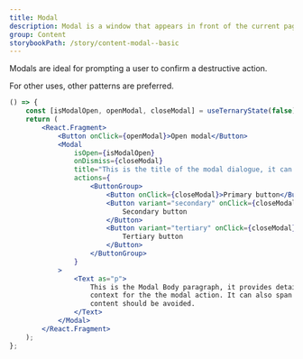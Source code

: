 ```yaml
---
title: Modal
description: Modal is a window that appears in front of the current page, to focus user attention on one action or piece of information
group: Content
storybookPath: /story/content-modal--basic
---
```


Modals are ideal for prompting a user to confirm a destructive action.

For other uses, other patterns are preferred.

```jsx live
() => {
	const [isModalOpen, openModal, closeModal] = useTernaryState(false);
	return (
		<React.Fragment>
			<Button onClick={openModal}>Open modal</Button>
			<Modal
				isOpen={isModalOpen}
				onDismiss={closeModal}
				title="This is the title of the modal dialogue, it can span lines but should not be too long."
				actions={
					<ButtonGroup>
						<Button onClick={closeModal}>Primary button</Button>
						<Button variant="secondary" onClick={closeModal}>
							Secondary button
						</Button>
						<Button variant="tertiary" onClick={closeModal}>
							Tertiary button
						</Button>
					</ButtonGroup>
				}
			>
				<Text as="p">
					This is the Modal Body paragraph, it provides detailed instruction and
					context for the the modal action. It can also span lines but long form
					content should be avoided.
				</Text>
			</Modal>
		</React.Fragment>
	);
};
```
